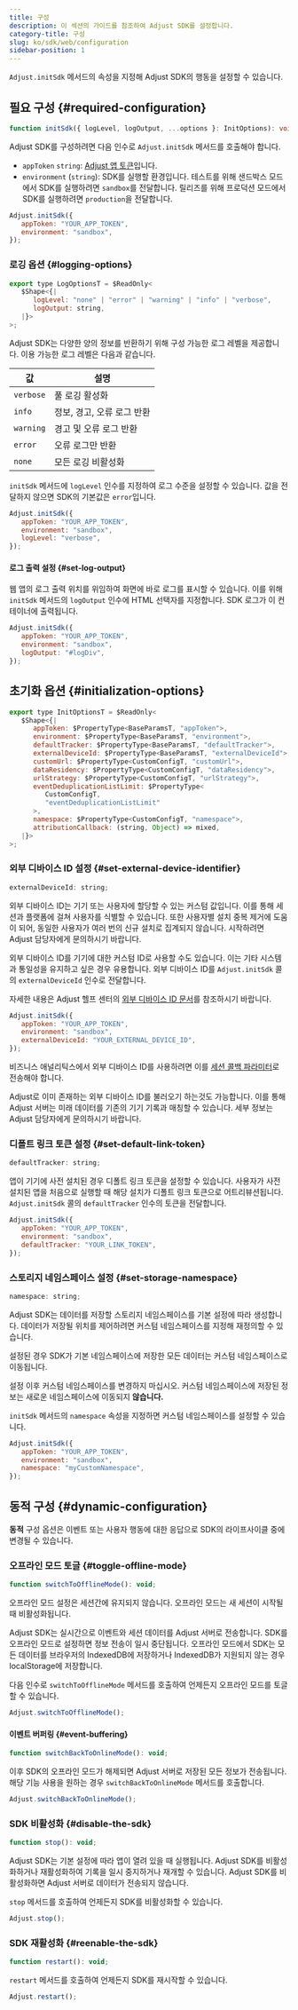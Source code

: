 ```yaml
---
title: 구성
description: 이 섹션의 가이드를 참조하여 Adjust SDK를 설정합니다.
category-title: 구성
slug: ko/sdk/web/configuration
sidebar-position: 1
---
```


`Adjust.initSdk` 메서드의 속성을 지정해 Adjust SDK의 행동을 설정할 수 있습니다.

## 필요 구성 {#required-configuration}

<CodeBlock title="메서드 서명">

```ts
function initSdk({ logLevel, logOutput, ...options }: InitOptions): void;
```

</CodeBlock>

Adjust SDK를 구성하려면 다음 인수로 `Adjust.initSdk` 메서드를 호출해야 합니다.

-  `appToken` `string`: [Adjust 앱 토큰](https://help.adjust.com/ko/article/app-token-and-reporting-currency#view-your-app-details)입니다.
-  `environment` \(`string`\): SDK를 실행할 환경입니다. 테스트를 위해 샌드박스 모드에서 SDK를 실행하려면 `sandbox`를 전달합니다. 릴리즈를 위해 프로덕션 모드에서 SDK를 실행하려면 `production`을 전달합니다.

```js
Adjust.initSdk({
   appToken: "YOUR_APP_TOKEN",
   environment: "sandbox",
});
```

### 로깅 옵션 {#logging-options}

<CodeBlock title="인터페이스 선언">

```js
export type LogOptionsT = $ReadOnly<
   $Shape<{|
      logLevel: "none" | "error" | "warning" | "info" | "verbose",
      logOutput: string,
   |}>
>;

```

</CodeBlock>

Adjust SDK는 다양한 양의 정보를 반환하기 위해 구성 가능한 로그 레벨을 제공합니다. 이용 가능한 로그 레벨은 다음과 같습니다.

| 값        | 설명                       |
| --------- | -------------------------- |
| `verbose` | 풀 로깅 활성화             |
| `info`    | 정보, 경고, 오류 로그 반환 |
| `warning` | 경고 및 오류 로그 반환     |
| `error`   | 오류 로그만 반환           |
| `none`    | 모든 로깅 비활성화         |

`initSdk` 메서드에 `logLevel` 인수를 지정하여 로그 수준을 설정할 수 있습니다. 값을 전달하지 않으면 SDK의 기본값은 `error`입니다.

```js
Adjust.initSdk({
   appToken: "YOUR_APP_TOKEN",
   environment: "sandbox",
   logLevel: "verbose",
});
```

#### 로그 출력 설정 {#set-log-output}

웹 앱의 로그 출력 위치를 위임하여 화면에 바로 로그를 표시할 수 있습니다. 이를 위해 `initSdk` 메서드의 `logOutput` 인수에 HTML 선택자를 지정합니다. SDK 로그가 이 컨테이너에 출력됩니다.

```js
Adjust.initSdk({
   appToken: "YOUR_APP_TOKEN",
   environment: "sandbox",
   logOutput: "#logDiv",
});
```

## 초기화 옵션 {#initialization-options}

<CodeBlock title="인터페이스 선언">

```js
export type InitOptionsT = $ReadOnly<
   $Shape<{|
      appToken: $PropertyType<BaseParamsT, "appToken">,
      environment: $PropertyType<BaseParamsT, "environment">,
      defaultTracker: $PropertyType<BaseParamsT, "defaultTracker">,
      externalDeviceId: $PropertyType<BaseParamsT, "externalDeviceId">,
      customUrl: $PropertyType<CustomConfigT, "customUrl">,
      dataResidency: $PropertyType<CustomConfigT, "dataResidency">,
      urlStrategy: $PropertyType<CustomConfigT, "urlStrategy">,
      eventDeduplicationListLimit: $PropertyType<
         CustomConfigT,
         "eventDeduplicationListLimit"
      >,
      namespace: $PropertyType<CustomConfigT, "namespace">,
      attributionCallback: (string, Object) => mixed,
   |}>
>;

```

</CodeBlock>

### 외부 디바이스 ID 설정 {#set-external-device-identifier}

<CodeBlock title="속성 선언">

```js
externalDeviceId: string;
```

</CodeBlock>

외부 디바이스 ID는 기기 또는 사용자에 할당할 수 있는 커스텀 값입니다. 이를 통해 세션과 플랫폼에 걸쳐 사용자를 식별할 수 있습니다. 또한 사용자별 설치 중복 제거에 도움이 되어, 동일한 사용자가 여러 번의 신규 설치로 집계되지 않습니다. 시작하려면 Adjust 담당자에게 문의하시기 바랍니다.

외부 디바이스 ID를 기기에 대한 커스텀 ID로 사용할 수도 있습니다. 이는 기타 시스템과 통일성을 유지하고 싶은 경우 유용합니다. 외부 디바이스 ID를 `Adjust.initSdk` 콜의 `externalDeviceId` 인수로 전달합니다.

<Callout type="seealso">

자세한 내용은 Adjust 헬프 센터의 [외부 디바이스 ID 문서](https://help.adjust.com/ko/article/external-device-identifiers)를 참조하시기 바랍니다.

</Callout>

```js
Adjust.initSdk({
   appToken: "YOUR_APP_TOKEN",
   environment: "sandbox",
   externalDeviceId: "YOUR_EXTERNAL_DEVICE_ID",
});
```

비즈니스 애널리틱스에서 외부 디바이스 ID를 사용하려면 이를 [세션 콜백 파라미터](/ko/sdk/web/features/global-params)로 전송해야 합니다.

Adjust로 이미 존재하는 외부 디바이스 ID를 불러오기 하는것도 가능합니다. 이를 통해 Adjust 서버는 미래 데이터를 기존의 기기 기록과 매칭할 수 있습니다. 세부 정보는 Adjust 담당자에게 문의하시기 바랍니다.

### 디폴트 링크 토큰 설정 {#set-default-link-token}

<CodeBlock title="속성 선언">

```js
defaultTracker: string;
```

</CodeBlock>

앱이 기기에 사전 설치된 경우 디폴트 링크 토큰을 설정할 수 있습니다. 사용자가 사전 설치된 앱을 처음으로 실행할 때 해당 설치가 디폴트 링크 토큰으로 어트리뷰션됩니다. `Adjust.initSdk` 콜의 `defaultTracker` 인수의 토큰을 전달합니다.

```js
Adjust.initSdk({
   appToken: "YOUR_APP_TOKEN",
   environment: "sandbox",
   defaultTracker: "YOUR_LINK_TOKEN",
});
```

### 스토리지 네임스페이스 설정 {#set-storage-namespace}

<CodeBlock title="속성 선언">

```js
namespace: string;
```

</CodeBlock>

Adjust SDK는 데이터를 저장할 스토리지 네임스페이스를 기본 설정에 따라 생성합니다. 데이터가 저장될 위치를 제어하려면 커스텀 네임스페이스를 지정해 재정의할 수 있습니다.

설정된 경우 SDK가 기본 네임스페이스에 저장한 모든 데이터는 커스텀 네임스페이스로 이동됩니다.

<Callout type="warning">

설정 이후 커스텀 네임스페이스를 변경하지 마십시오. 커스텀 네임스페이스에 저장된 정보는 새로운 네임스페이스에 이동되지 **않습니다.**

</Callout>

`initSdk` 메서드의 `namespace` 속성을 지정하면 커스텀 네임스페이스를 설정할 수 있습니다.

```js
Adjust.initSdk({
   appToken: "YOUR_APP_TOKEN",
   environment: "sandbox",
   namespace: "myCustomNamespace",
});
```

## 동적 구성 {#dynamic-configuration}

**동적** 구성 옵션은 이벤트 또는 사용자 행동에 대한 응답으로 SDK의 라이프사이클 중에 변경될 수 있습니다.

### 오프라인 모드 토글 {#toggle-offline-mode}

<CodeBlock title="메서드 서명">

```js
function switchToOfflineMode(): void;
```

</CodeBlock>
<Callout type="important">

오프라인 모드 설정은 세션간에 유지되지 않습니다. 오프라인 모드는 새 세션이 시작될 때 비활성화됩니다.

</Callout>

Adjust SDK는 실시간으로 이벤트와 세션 데이터를 Adjust 서버로 전송합니다. SDK를 오프라인 모드로 설정하면 정보 전송이 일시 중단됩니다. 오프라인 모드에서 SDK는 모든 데이터를 브라우저의 IndexedDB에 저장하거나 IndexedDB가 지원되지 않는 경우 localStorage에 저장합니다.

다음 인수로 `switchToOfflineMode` 메서드를 호출하여 언제든지 오프라인 모드를 토글할 수 있습니다.

```js
Adjust.switchToOfflineMode();
```

#### 이벤트 버퍼링 {#event-buffering}

<CodeBlock title="메서드 서명">

```js
function switchBackToOnlineMode(): void;
```

</CodeBlock>

이후 SDK의 오프라인 모드가 해제되면 Adjust 서버로 저장된 모든 정보가 전송됩니다. 해당 기능 사용을 원하는 경우 `switchBackToOnlineMode` 메서드를 호출합니다.

```js
Adjust.switchBackToOnlineMode();
```

### SDK 비활성화 {#disable-the-sdk}

```js
function stop(): void;
```

Adjust SDK는 기본 설정에 따라 앱이 열려 있을 때 실행됩니다. Adjust SDK를 비활성화하거나 재활성화하여 기록을 일시 중지하거나 재개할 수 있습니다. Adjust SDK를 비활성화하면 Adjust 서버로 데이터가 전송되지 않습니다.

`stop` 메서드를 호출하여 언제든지 SDK를 비활성화할 수 있습니다.

```js
Adjust.stop();
```

### SDK 재활성화 {#reenable-the-sdk}

```js
function restart(): void;
```

`restart` 메서드를 호출하여 언제든지 SDK를 재시작할 수 있습니다.

```js
Adjust.restart();
```
